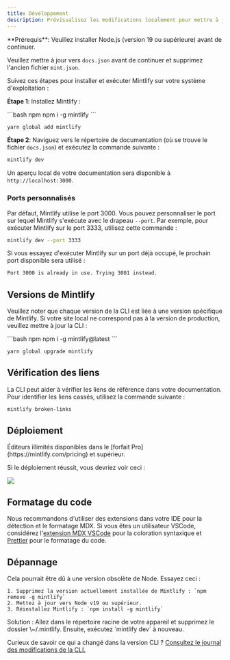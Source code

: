 ```yaml
---
title: Développement
description: Prévisualisez les modifications localement pour mettre à jour votre documentation
---
```


<Info>
  **Prérequis**: Veuillez installer Node.js (version 19 ou supérieure) avant de continuer.<br />

  Veuillez mettre à jour vers `docs.json` avant de continuer et supprimez l'ancien fichier `mint.json`.
</Info>

Suivez ces étapes pour installer et exécuter Mintlify sur votre système d'exploitation :

**Étape 1**: Installez Mintlify :

<CodeGroup>
  ```bash npm
  npm i -g mintlify
  ```

  ```bash yarn
  yarn global add mintlify
  ```
</CodeGroup>

**Étape 2**: Naviguez vers le répertoire de documentation (où se trouve le fichier `docs.json`) et exécutez la commande suivante :

```bash
mintlify dev
```

Un aperçu local de votre documentation sera disponible à `http://localhost:3000`.

### Ports personnalisés

Par défaut, Mintlify utilise le port 3000. Vous pouvez personnaliser le port sur lequel Mintlify s'exécute avec le drapeau `--port`. Par exemple, pour exécuter Mintlify sur le port 3333, utilisez cette commande :

```bash
mintlify dev --port 3333
```

Si vous essayez d'exécuter Mintlify sur un port déjà occupé, le prochain port disponible sera utilisé :

```md
Port 3000 is already in use. Trying 3001 instead.
```

## Versions de Mintlify

Veuillez noter que chaque version de la CLI est liée à une version spécifique de Mintlify. Si votre site local ne correspond pas à la version de production, veuillez mettre à jour la CLI :

<CodeGroup>
  ```bash npm
  npm i -g mintlify@latest
  ```

  ```bash yarn
  yarn global upgrade mintlify
  ```
</CodeGroup>

## Vérification des liens

La CLI peut aider à vérifier les liens de référence dans votre documentation. Pour identifier les liens cassés, utilisez la commande suivante :

```bash
mintlify broken-links
```

## Déploiement

<Tip>
  Éditeurs illimités disponibles dans le [forfait Pro](https://mintlify.com/pricing) et supérieur.
</Tip>

Si le déploiement réussit, vous devriez voir ceci :

<Frame>
  <img src="/images/checks-passed.png" style={{ borderRadius: '0.5rem' }} />
</Frame>

## Formatage du code

Nous recommandons d'utiliser des extensions dans votre IDE pour la détection et le formatage MDX. Si vous êtes un utilisateur VSCode, considérez l'[extension MDX VSCode](https://marketplace.visualstudio.com/items?itemName=unifiedjs.vscode-mdx) pour la coloration syntaxique et [Prettier](https://marketplace.visualstudio.com/items?itemName=esbenp.prettier-vscode) pour le formatage du code.

## Dépannage

<AccordionGroup>
  <Accordion title="Error: Could not load the &#x22;sharp&#x22; module using the darwin-arm64 runtime">
    Cela pourrait être dû à une version obsolète de Node. Essayez ceci :

    1. Supprimez la version actuellement installée de Mintlify : `npm remove -g mintlify`
    2. Mettez à jour vers Node v19 ou supérieur.
    3. Réinstallez Mintlify : `npm install -g mintlify`
  </Accordion>

  <Accordion title="Issue: Encountering an unknown error">
    Solution : Allez dans le répertoire racine de votre appareil et supprimez le dossier \~/.mintlify. Ensuite, exécutez `mintlify dev` à nouveau.
  </Accordion>
</AccordionGroup>

Curieux de savoir ce qui a changé dans la version CLI ? [Consultez le journal des modifications de la CLI.](https://www.npmjs.com/package/mintlify?activeTab=versions)
